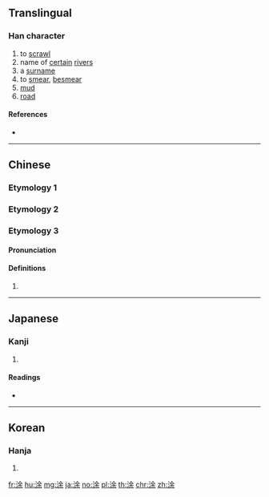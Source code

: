 {{also|塗|凃}}
==Translingual==

===Han character===
{{Han char|rn=85|rad=水|as=07|sn=10|four=38194|canj=EOMD|ids=⿰氵余}}

# to [[scrawl]]
# name of [[certain]] [[river]]s
# a [[surname]]
# to [[smear]], [[besmear]]
# [[mud]]
# [[road]]

====References====
* {{Han ref|kx=0625.290|dkj=17518|dj=1027.110|hdz=31628.120|uh=6D82|ud=28034|bh=D25C|bd=53852}}

----

==Chinese==

===Etymology 1===
{{zh-see|塗}}

===Etymology 2===
{{zh-see|途|v}}

===Etymology 3===
{{zh-forms}}

====Pronunciation====
{{zh-pron
|m=tú
|c=tou4,ceoi4
|h=pfs=
|md=
|mn=
|w=
|mc=y
|oc=y
|cat=
}}

====Definitions====
{{zh-hanzi}}

# {{rfdef|lang=zh}}

----

==Japanese==

===Kanji===
{{ja-kanji|grade=|rs=水07}}

# {{defn|lang=ja|sort=水07}}

====Readings====
* {{ja-readings|on=[[と]] (to), [[ず]] (zu), [[ちょ]] (cho), [[じょ]] (jo)|kun=[[みち]] (michi)}}

----

==Korean==

===Hanja===
{{ko-hanja|hangeul=도|eumhun=|rv=do|mr=to|y=to}}

# {{defn|lang=ko|sort=水07}}

[[fr:涂]]
[[hu:涂]]
[[mg:涂]]
[[ja:涂]]
[[no:涂]]
[[pl:涂]]
[[th:涂]]
[[chr:涂]]
[[zh:涂]]